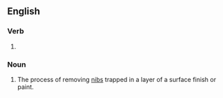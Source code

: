 ==English==

===Verb===
{{head|en|verb form}}

# {{present participle of|denib|lang=en|nocat=1}}

===Noun===
{{en-noun|-}}

# The process of removing [[nibs]] trapped in a layer of a surface finish or paint.